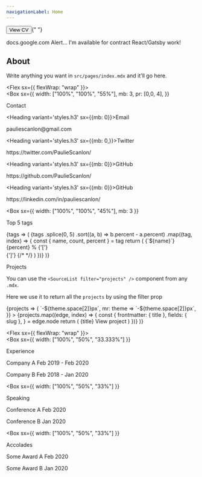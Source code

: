 ```yaml
---
navigationLabel: Home
---
```


<Button as='a' variant='success' href='https://docs.google.com/document/d/10Z8w-099fRjVB1zA1Y9F3zVWtW1RfIxnOTIyrYn0HcY/edit' target='_blank'>View CV</Button>{" "}
<Link href='https://docs.google.com/document/d/10Z8w-099fRjVB1zA1Y9F3zVWtW1RfIxnOTIyrYn0HcY/edit' target='_blank' >docs.google.com</Link>
<Divider />

<Alert variant='success'>
  Alert... I'm available for contract React/Gatsby work!
</Alert>
<Divider />
<Divider />

## About

Write anything you want in `src/pages/index.mdx` and it'll go here.

<Divider />

<Flex sx={{ flexWrap: "wrap" }}>  
  <Box
    sx={{
      width: ["100%", "100%", "55%"],
      mb: 3,
      pr: [0,0, 4],
    }}
  >          
  <Heading variant='styles.h2'>Contact</Heading>

  <Heading variant='styles.h3' sx={{mb: 0}}>Email</Heading>
  <Link href='mailto:pauliescanlon@gmail.com' variant='styles.a'>pauliescanlon@gmail.com</Link>
  <Divider />

  <Heading variant='styles.h3' sx={{mb: 0,}}>Twitter</Heading>
  <Link href='https://twitter.com/PaulieScanlon/' variant='styles.a'>https://twitter.com/PaulieScanlon/</Link>
  <Divider />

  <Heading variant='styles.h3' sx={{mb: 0}}>GitHub</Heading>
  <Link href='https://github.com/PaulieScanlon/' variant='styles.a'>https://github.com/PaulieScanlon/</Link>
  <Divider />

  <Heading variant='styles.h3' sx={{mb: 0}}>GitHub</Heading>
  <Link href='https://www.linkedin.com/in/pauliescanlon/' variant='styles.a'>https://linkedin.com/in/pauliescanlon/</Link>
  <Divider />

  </Box>

  <Box
    sx={{
      width: ["100%", "100%", "45%"],
      mb: 3
    }}
  >
  <Heading variant='styles.h2'>Top 5 tags</Heading>

  <TagList filter="posts">
    {tags => (
      <Flex sx={{ flexDirection: 'column' }}>
        {tags
          .splice(0, 5)
          .sort((a, b) => b.percent - a.percent)
          .map((tag, index) => {
            const { name, count, percent } = tag
            return (
              <Box
                key={index}
                sx={{ color: 'muted', mb: 3, svg: { fill: 'muted' } }}
              >
                <Flex sx={{ lineHeight: 'normal' }}>
                  <Text
                    sx={{ color: 'secondary', mr: 2, mb: 0 }}
                  >{`${name}`}</Text>
                  <Text sx={{ color: 'muted' }}>{percent}</Text>
                  <Text sx={{ color: 'error' }}>%</Text>
                </Flex>
                {'['}
                <svg
                  xmlns="http://www.w3.org/2000/svg"
                  viewBox="0 0 1200 8"
                  width="100%"
                  height="8"
                >
                  <rect width={`${percent}%`} height={4} />
                </svg>
                {']'}
                {/* <Box sx={{ backgroundColor:'muted', width: `${percent * 3}%`, height: 4}} /> */}
              </Box>
            )
          })}
      </Flex>
    )}
  </TagList>

  </Box>
</Flex>

<Divider />

<Heading variant='styles.h2'>Projects</Heading>

You can use the `<SourceList filter="projects" />` component from any `.mdx`. 

Here we use it to return all the `projects` by using the filter prop


<SourceList filter="projects">
  {projects => (
    <Flex
      sx={{
        flexWrap: "wrap",
        ml: theme => `-${theme.space[2]}px`,
        mr: theme => `-${theme.space[2]}px`,
      }}
    >
      {projects.map((edge, index) => {
        const {
          frontmatter: { title },
          fields: { slug },
        } = edge.node
        return (
          <Box
            key={index}
            sx={{ mb: 3, width: ["100%", "50%", "33.333%"] }}
          >
            <Link href={slug} sx={{textDecoration: 'none'}}>
              <Card
                sx={{
                  ml: 2, 
                  mr: 2,
                  p: 3,
                }}
              >
                <Heading variant="styles.h4" sx={{color: 'text'}}>{title}</Heading>
                <Text sx={{textDecoration: 'underline'}}>View project</Text>
              </Card>
            </Link>
          </Box>
        )
      })}
    </Flex>
  )}
</SourceList>

<Divider />

<Flex sx={{ flexWrap: "wrap" }}>  
  <Box
    sx={{
      width: ["100%", "50%", "33.333%"]
    }}
  >          
  <Heading variant='styles.h2'>Experience</Heading>

  <Text>Company A</Text>
  <Text variant='styles.small'>Feb 2019 - Feb 2020</Text>
  <Divider />

  <Text>Company B</Text>
  <Text variant='styles.small'>Feb 2018 - Jan 2020</Text>
  <Divider />
  <Divider />
  </Box>

  <Box
    sx={{
      width: ["100%", "50%", "33%"]
    }}
  >          
  <Heading variant='styles.h2'>Speaking</Heading>

  <Text>Conference A</Text>
  <Text variant='styles.small'>Feb 2020</Text>
  <Divider />

  <Text>Conference B</Text>
  <Text variant='styles.small'>Jan 2020</Text>
  <Divider />
  <Divider />
  </Box>

  <Box
    sx={{
      width: ["100%", "50%", "33%"]
    }}
  >          
  <Heading variant='styles.h2'>Accolades</Heading>

  <Text>Some Award A</Text>
  <Text variant='styles.small'>Feb 2020</Text>
  <Divider />

  <Text>Some Award B</Text>
  <Text variant='styles.small'>Jan 2020</Text>
  <Divider />
  <Divider />
  </Box>

</Flex>

